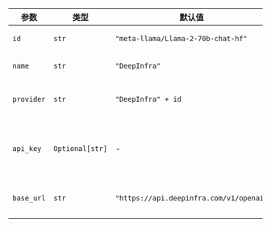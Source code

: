 | 参数        | 类型            | 默认值                                    | 描述                                                                                                              |
| ---------- | --------------- | ------------------------------------------ | ------------------------------------------------------------------------------------------------------------------------ |
| `id`       | `str`           | `"meta-llama/Llama-2-70b-chat-hf"`            | 用于生成响应的特定模型ID。                                                                     |
| `name`     | `str`           | `"DeepInfra"`                                 | DeepInfra智能体的名称标识符。                                                                                |
| `provider` | `str`           | `"DeepInfra" + id`                           | 模型供应商，由"DeepInfra"与模型ID组合而成。                                                         |
| `api_key`  | `Optional[str]` | -                                          | 用于认证DeepInfra服务请求的API密钥。从环境变量`DEEPINFRA_API_KEY`获取。 |
| `base_url` | `str`           | `"https://api.deepinfra.com/v1/openai"`    | 向DeepInfra服务发起API请求的基础URL。                                                              |